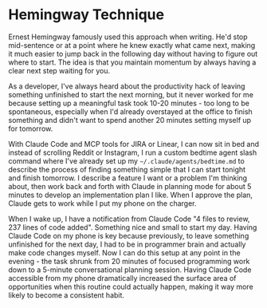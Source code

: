 # Hemingway Technique

Ernest Hemingway famously used this approach when writing. He'd stop
mid-sentence or at a point where he knew exactly what came next, making it much
easier to jump back in the following day without having to figure out where to
start. The idea is that you maintain momentum by always having a clear next step
waiting for you.


As a developer, I've always heard about the productivity hack of leaving
something unfinished to start the next morning, but it never worked for me
because setting up a meaningful task took 10-20 minutes - too long to be
spontaneous, especially when I'd already overstayed at the office to finish
something and didn't want to spend another 20 minutes setting myself up for
tomorrow. 

With Claude Code and MCP tools for JIRA or Linear, I can now sit in bed and
instead of scrolling Reddit or Instagram, I run a custom bedtime agent slash
command where I've already set up my `~/.claude/agents/bedtime.md` to describe
the process of finding something simple that I can start tonight and finish
tomorrow. I describe a feature I want or a problem I'm thinking about, then work
back and forth with Claude in planning mode for about 5 minutes to develop an
implementation plan I like. When I approve the plan, Claude gets to work while I
put my phone on the charger. 

When I wake up, I have a notification from Claude Code "4 files to review, 237
lines of code added". Something nice and small to start my day. Having Claude
Code on my phone is key because previously, to leave something unfinished for
the next day, I had to be in programmer brain and actually make code changes
myself. Now I can do this setup at any point in the evening - the task shrunk
from 20 minutes of focused programming work down to a 5-minute conversational
planning session. Having Claude Code accessible from my phone dramatically
increased the surface area of opportunities when this routine could actually
happen, making it way more likely to become a consistent habit.
